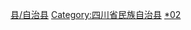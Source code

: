 [[Category:绵阳区县市|县/自治县]]
[[Category:四川省民族自治县|Category:四川省民族自治县]]
[[Category:羌族聚居地|*02]]
{{catmore|北川羌族自治县|四川省北川羌族自治县}}